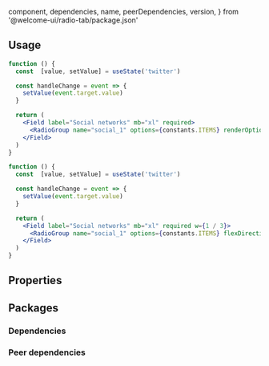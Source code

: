 
  component,
  dependencies,
  name,
  peerDependencies,
  version,
} from '@welcome-ui/radio-tab/package.json'

<showcase
  version={version}
  name={name}
  component={component}
  description="Allows user to choose between some options and only one can be return."
/>

## Usage

```jsx
function () {
  const  [value, setValue] = useState('twitter')

  const handleChange = event => {
    setValue(event.target.value)
  }

  return (
    <Field label="Social networks" mb="xl" required>
      <RadioGroup name="social_1" options={constants.ITEMS} renderOption={RadioTab} value={value} onChange={handleChange} />
    </Field>
  )
}
```

```jsx
function () {
  const  [value, setValue] = useState('twitter')

  const handleChange = event => {
    setValue(event.target.value)
  }

  return (
    <Field label="Social networks" mb="xl" required w={1 / 3}>
      <RadioGroup name="social_1" options={constants.ITEMS} flexDirection="column" renderOption={RadioTab} value={value} onChange={handleChange} />
    </Field>
  )
}
```

## Properties

<props propTypes={props.propTypes.RadioTab} />

## Packages

### Dependencies

<dependencies dependencies={dependencies} />

### Peer dependencies

<dependencies dependencies={peerDependencies} />

<pagination />
